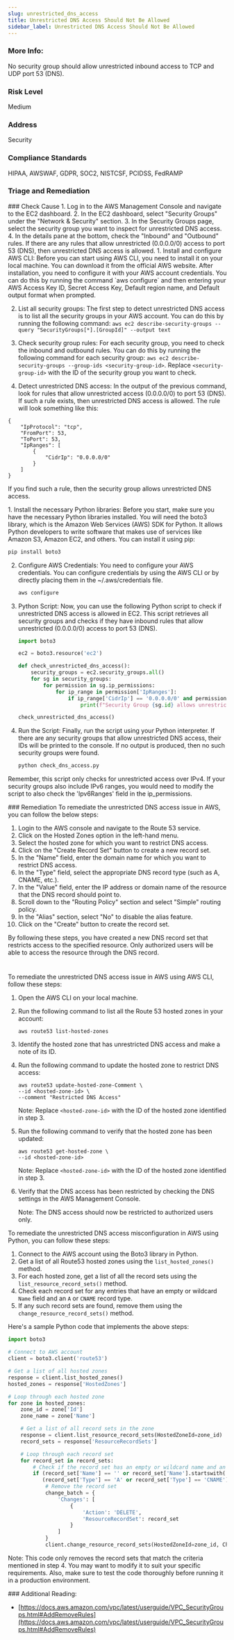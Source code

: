 ```yaml
---
slug: unrestricted_dns_access
title: Unrestricted DNS Access Should Not Be Allowed
sidebar_label: Unrestricted DNS Access Should Not Be Allowed
---
```


### More Info:

No security group should allow unrestricted inbound access to TCP and UDP port 53 (DNS).

### Risk Level

Medium

### Address

Security

### Compliance Standards

HIPAA, AWSWAF, GDPR, SOC2, NISTCSF, PCIDSS, FedRAMP


### Triage and Remediation
<Tabs>

<Tab title='Cause'>
### Check Cause
<AccordionGroup>
<Accordion title='Using Console' defaultOpen='true'>
1. Log in to the AWS Management Console and navigate to the EC2 dashboard.
2. In the EC2 dashboard, select "Security Groups" under the "Network & Security" section.
3. In the Security Groups page, select the security group you want to inspect for unrestricted DNS access.
4. In the details pane at the bottom, check the "Inbound" and "Outbound" rules. If there are any rules that allow unrestricted (0.0.0.0/0) access to port 53 (DNS), then unrestricted DNS access is allowed.
</Accordion>

<Accordion title='Using CLI'>
1. Install and configure AWS CLI: Before you can start using AWS CLI, you need to install it on your local machine. You can download it from the official AWS website. After installation, you need to configure it with your AWS account credentials. You can do this by running the command `aws configure` and then entering your AWS Access Key ID, Secret Access Key, Default region name, and Default output format when prompted.

2. List all security groups: The first step to detect unrestricted DNS access is to list all the security groups in your AWS account. You can do this by running the following command: `aws ec2 describe-security-groups --query "SecurityGroups[*].[GroupId]" --output text`

3. Check security group rules: For each security group, you need to check the inbound and outbound rules. You can do this by running the following command for each security group: `aws ec2 describe-security-groups --group-ids <security-group-id>`. Replace `<security-group-id>` with the ID of the security group you want to check.

4. Detect unrestricted DNS access: In the output of the previous command, look for rules that allow unrestricted access (0.0.0.0/0) to port 53 (DNS). If such a rule exists, then unrestricted DNS access is allowed. The rule will look something like this:

```
{
    "IpProtocol": "tcp",
    "FromPort": 53,
    "ToPort": 53,
    "IpRanges": [
        {
            "CidrIp": "0.0.0.0/0"
        }
    ]
}
```

If you find such a rule, then the security group allows unrestricted DNS access.
</Accordion>

<Accordion title='Using Python'>
1. Install the necessary Python libraries: Before you start, make sure you have the necessary Python libraries installed. You will need the boto3 library, which is the Amazon Web Services (AWS) SDK for Python. It allows Python developers to write software that makes use of services like Amazon S3, Amazon EC2, and others. You can install it using pip:

   ```bash
   pip install boto3
   ```

2. Configure AWS Credentials: You need to configure your AWS credentials. You can configure credentials by using the AWS CLI or by directly placing them in the ~/.aws/credentials file. 

   ```bash
   aws configure
   ```

3. Python Script: Now, you can use the following Python script to check if unrestricted DNS access is allowed in EC2. This script retrieves all security groups and checks if they have inbound rules that allow unrestricted (0.0.0.0/0) access to port 53 (DNS).

   ```python
   import boto3

   ec2 = boto3.resource('ec2')

   def check_unrestricted_dns_access():
       security_groups = ec2.security_groups.all()
       for sg in security_groups:
           for permission in sg.ip_permissions:
               for ip_range in permission['IpRanges']:
                   if ip_range['CidrIp'] == '0.0.0.0/0' and permission['FromPort'] <= 53 and permission['ToPort'] >= 53:
                       print(f"Security Group {sg.id} allows unrestricted DNS access")

   check_unrestricted_dns_access()
   ```

4. Run the Script: Finally, run the script using your Python interpreter. If there are any security groups that allow unrestricted DNS access, their IDs will be printed to the console. If no output is produced, then no such security groups were found.

   ```bash
   python check_dns_access.py
   ```
   
Remember, this script only checks for unrestricted access over IPv4. If your security groups also include IPv6 ranges, you would need to modify the script to also check the 'Ipv6Ranges' field in the ip_permissions.
</Accordion>

</AccordionGroup>
</Tab>

<Tab title='Remediation'>
### Remediation

<AccordionGroup>
<Accordion title='Using Console' defaultOpen='true'>
To remediate the unrestricted DNS access issue in AWS, you can follow the below steps:

1. Login to the AWS console and navigate to the Route 53 service.
2. Click on the Hosted Zones option in the left-hand menu.
3. Select the hosted zone for which you want to restrict DNS access.
4. Click on the "Create Record Set" button to create a new record set.
5. In the "Name" field, enter the domain name for which you want to restrict DNS access.
6. In the "Type" field, select the appropriate DNS record type (such as A, CNAME, etc.).
7. In the "Value" field, enter the IP address or domain name of the resource that the DNS record should point to.
8. Scroll down to the "Routing Policy" section and select "Simple" routing policy.
9. In the "Alias" section, select "No" to disable the alias feature.
10. Click on the "Create" button to create the record set.

By following these steps, you have created a new DNS record set that restricts access to the specified resource. Only authorized users will be able to access the resource through the DNS record.

#
</Accordion>

<Accordion title='Using CLI'>
To remediate the unrestricted DNS access issue in AWS using AWS CLI, follow these steps:

1. Open the AWS CLI on your local machine.

2. Run the following command to list all the Route 53 hosted zones in your account:

   ```
   aws route53 list-hosted-zones
   ```

3. Identify the hosted zone that has unrestricted DNS access and make a note of its ID.

4. Run the following command to update the hosted zone to restrict DNS access:

   ```
   aws route53 update-hosted-zone-Comment \
   --id <hosted-zone-id> \
   --comment "Restricted DNS Access"
   ```

   Note: Replace `<hosted-zone-id>` with the ID of the hosted zone identified in step 3.

5. Run the following command to verify that the hosted zone has been updated:

   ```
   aws route53 get-hosted-zone \
   --id <hosted-zone-id>
   ```

   Note: Replace `<hosted-zone-id>` with the ID of the hosted zone identified in step 3.

6. Verify that the DNS access has been restricted by checking the DNS settings in the AWS Management Console.

   Note: The DNS access should now be restricted to authorized users only.
</Accordion>

<Accordion title='Using Python'>
To remediate the unrestricted DNS access misconfiguration in AWS using Python, you can follow these steps:

1. Connect to the AWS account using the Boto3 library in Python.
2. Get a list of all Route53 hosted zones using the `list_hosted_zones()` method.
3. For each hosted zone, get a list of all the record sets using the `list_resource_record_sets()` method.
4. Check each record set for any entries that have an empty or wildcard `Name` field and an `A` or `CNAME` record type.
5. If any such record sets are found, remove them using the `change_resource_record_sets()` method.

Here's a sample Python code that implements the above steps:

```python
import boto3

# Connect to AWS account
client = boto3.client('route53')

# Get a list of all hosted zones
response = client.list_hosted_zones()
hosted_zones = response['HostedZones']

# Loop through each hosted zone
for zone in hosted_zones:
    zone_id = zone['Id']
    zone_name = zone['Name']

    # Get a list of all record sets in the zone
    response = client.list_resource_record_sets(HostedZoneId=zone_id)
    record_sets = response['ResourceRecordSets']

    # Loop through each record set
    for record_set in record_sets:
        # Check if the record set has an empty or wildcard name and an A or CNAME record type
        if (record_set['Name'] == '' or record_set['Name'].startswith('*.')) and \
           (record_set['Type'] == 'A' or record_set['Type'] == 'CNAME'):
            # Remove the record set
            change_batch = {
                'Changes': [
                    {
                        'Action': 'DELETE',
                        'ResourceRecordSet': record_set
                    }
                ]
            }
            client.change_resource_record_sets(HostedZoneId=zone_id, ChangeBatch=change_batch)
```

Note: This code only removes the record sets that match the criteria mentioned in step 4. You may want to modify it to suit your specific requirements. Also, make sure to test the code thoroughly before running it in a production environment.
</Accordion>

</AccordionGroup>
</Tab>
</Tabs>
### Additional Reading:

- [https://docs.aws.amazon.com/vpc/latest/userguide/VPC_SecurityGroups.html#AddRemoveRules](https://docs.aws.amazon.com/vpc/latest/userguide/VPC_SecurityGroups.html#AddRemoveRules) 

